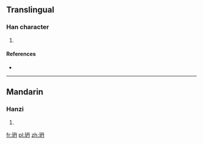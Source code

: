 ==Translingual==

===Han character===
{{Han char|rn=96|rad=玉|as=04|sn=8|four=17140|canj=MGBY}}

# {{defn|Han|sort=玉04}}

====References====
* {{Han ref|kx=0728.180|dkj=20876|hdz=21104.170|uh=73AC|ud=29612|bh=CD6C|bd=52588}}

----

==Mandarin==

===Hanzi===
{{cmn-hanzi|pin=[[dǎn]] ([[dan3]])|wg=tan<sup>3</sup>}}

# {{defn|lang=cmn|sort=玉04}}

[[fr:玬]]
[[pl:玬]]
[[zh:玬]]